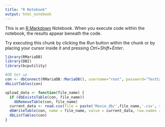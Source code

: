 ```yaml
---
title: "R Notebook"
output: html_notebook
---
```


This is an [R Markdown](http://rmarkdown.rstudio.com) Notebook. When you execute code within the notebook, the results appear beneath the code. 

Try executing this chunk by clicking the *Run* button within the chunk or by placing your cursor inside it and pressing *Ctrl+Shift+Enter*. 

```r
library(RMariaDB)
library(DBI)
library(bcputility)
```

```r
#DB Set up 
con <- dbConnect(RMariaDB::MariaDB(), username="root", password="TestCase123.", dbname ="review_db", host="localhost")
dbListTables(con)
```

```r
upload_data <- function(file_name) {
  if (dbExistsTable(con, file_name))
    dbRemoveTable(con, file_name)
  current_data <- read.csv(file = paste('Movie_db/',file_name,'.csv', sep = ""), header=TRUE)
  dbWriteTable(con, name = file_name, value = current_data, row.names = FALSE)
  dbListTables(con)
}
```